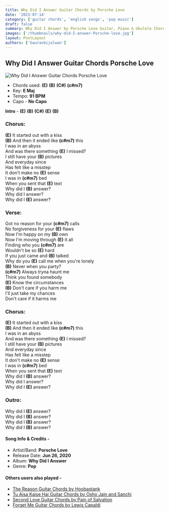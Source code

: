 ```yaml
---
title: Why Did I Answer Guitar Chords by Porsche Love
date: '2023-07-14'
category: ['guitar chords', 'english songs', 'pop music']
draft: false
summary: Why Did I Answer by Porsche Love Guitar, Piano & Ukulele Chords, Chords used - (E) (B) (C#) (c#m7), Capo - No Capo, Key - E major
images: ['/thumbnails/why-did-I-answer-Porsche-love.jpg']
layout: PostLayout
authors: ['Gauravbijalwan']
---
```


## Why Did I Answer Guitar Chords Porsche Love

![Why Did I Answer Guitar Chords Porsche Love](/thumbnails/why-did-I-answer-Porsche-love.jpg)

- Chords used: **(E)** **(B)** **(C#)** **(c#m7)**
- Key: **E Maj**
- Tempo: **91 BPM**
- Capo - **No Capo**

**Intro** - **(E)** **(B)** **(C#)** **(E)** **(B)**

### Chorus:

**(E)** It started out with a kiss\
**(B)** And then it ended like **(c#m7)** this\
I was in an abyss\
And was there something **(E)** I missed?\
I still have your **(B)** pictures\
And everyday since\
Has felt like a misstep\
It don't make no **(E)** sense\
I was in **(c#m7)** bed\
When you sent that **(E)** text\
Why did I **(B)** answer?\
Why did I answer?\
Why did I **(E)** answer?

### Verse:

Got no reason for your **(c#m7)** calls\
No forgiveness for your **(E)** flaws\
Now I'm happy on my **(B)** own\
Now I'm moving through **(E)** it all\
Finding who you **(c#m7)** are\
Wouldn't be so **(E)** hard\
If you just came and **(B)** talked\
Why do you **(E)** call me when you're lonely\
**(B)** Never when you party?\
**(c#m7)** Always tryna haunt me\
Think you found somebody\
**(E)** Know the circumstances\
**(B)** Don't care if you harm me\
I'll just take my chances\
Don't care if it harms me

### Chorus:

**(E)** It started out with a kiss\
**(B)** And then it ended like **(c#m7)** this\
I was in an abyss\
And was there something **(E)** I missed?\
I still have your **(B)** pictures\
And everyday since\
Has felt like a misstep\
It don't make no **(E)** sense\
I was in **(c#m7)** bed\
When you sent that **(E)** text\
Why did I **(B)** answer?\
Why did I answer?\
Why did I **(E)** answer?

### Outro:

Why did I **(E)** answer?\
Why did I **(B)** answer?\
Why did I **(B)** answer?\
Why did I **(B)** answer?

#### Song Info & Credits -

- Artist/Band: **Porsche Love**
- Release Date: **Jun 26, 2020**
- Album: **Why Did I Answer**
- Genre: **Pop**

#### Others users also played -

- [The Reason Guitar Chords by Hoobastank](https://www.chordsco.com/chords/the-reason-guitar-chords-by-hoobastank)
- [Tu Aisa Kaise Hai Guitar Chords by Osho Jain and Sanchi](https://www.chordsco.com/chords/tu-aisa-kaise-hai-guitar-chords-by-osho-jain-and-sanchi)
- [Second Love Guitar Chords by Pain of Salvation](https://www.chordsco.com/chords/second-love-guitar-chords-by-pain-of-salvation)
- [Forget Me Guitar Chords by Lewis Capaldi](https://www.chordsco.com/chords/forget-me-guitar-chords-by-lewis-capaldi)
